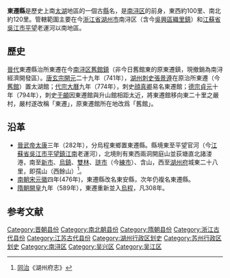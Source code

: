'''東遷縣'''是歷史上南[[太湖|太湖]]地區的一個古[[縣|縣]]名，是[[南浔区|南浔区]]的前身，東西約100里、南北約120里。管轄範圍主要在今[[浙江省|浙江省]][[湖州市|湖州市]]南浔区（含今[[吳興區|吳興區]][[織里鎮|織里鎮]]）和[[江蘇省|江蘇省]][[吳江市|吳江市]][[平望鎮|平望]]老運河以南地區。

== 歷史 ==
[[晉代|晉代]]東遷縣治所東遷在今[[南浔区|南浔区]][[舊館鎮|舊館鎮]]（非今日舊館東的原東遷鎮，現撤銷為南浔經濟開發區）。[[唐玄宗|唐玄宗]][[開元|開元]]二十九年（741年），[[湖州_(隋朝)|湖州]][[刺史|刺史]][[張景遵|張景遵]]在原治所東遷（今[[舊館|舊館]]）置太湖館；[[唐代宗|代宗]][[大曆|大曆]]九年（774年），刺史[[顔真卿|顔真卿]]易名東遷館；[[唐德宗|德宗]][[貞元_(唐朝)|貞元]]十年（794年），刺史[[于頔|于頔]]因東遷館與升山館相距太近，將東遷館移向東二十里之嚴村，嚴村遂改稱「東遷」，原東遷館所在地改爲「舊館」。

== 沿革 ==
*[[晉武帝|晉武帝]][[太康_(西晋)|太康]]三年（282年），分烏程東鄉置東遷縣。縣境東至平望官河（今[[江蘇省|江蘇省]][[吳江市|吳江市]][[平望鎮|平望鎮]][[江南|江南]]老運河），北境則有東西兩洞開庭山並荻塘直北諸溇港，南至[[新市鎮_(德清縣)|新市]]、[[乌镇镇|烏鎮]]、[[雙林|雙林]]、[[練市鎮|琏市]]（今[[練市鎮|練市]]）、含山，西至[[湖州府|湖州府]]城東二十八里，即孺山（西餘山）<ref>[[同治|同治]]《湖州府志》</ref>。
*[[南朝宋|南朝宋]][[元徽|元徽]]四年(476年)，東遷縣改名東安縣，次年仍複名東遷縣。
*[[隋朝|隋朝]][[開皇|開皇]]九年（589年），東遷重新並入[[烏程縣|烏程]]，凡308年。

==参考文献==
<div class="references-small">
<references />
</div>

{{DEFAULTSORT:D}}
[[Category:晋朝县份|Category:晋朝县份]]
[[Category:南北朝县份|Category:南北朝县份]]
[[Category:隋朝县份|Category:隋朝县份]]
[[Category:浙江古代县份|Category:浙江古代县份]]
[[Category:江苏古代县份|Category:江苏古代县份]]
[[Category:湖州行政区划史|Category:湖州行政区划史]]
[[Category:苏州行政区划史|Category:苏州行政区划史]]
[[Category:南浔区|Category:南浔区]]
[[Category:吴兴区|Category:吴兴区]]
[[Category:吴江区|Category:吴江区]]